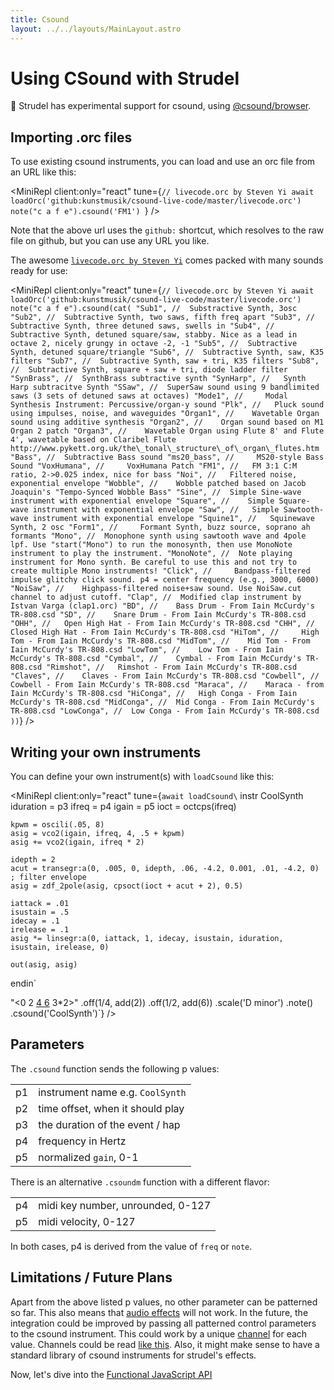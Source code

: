 ```yaml
---
title: Csound
layout: ../../layouts/MainLayout.astro
---
```



# Using CSound with Strudel

🧪 Strudel has experimental support for csound, using [@csound/browser](https://www.npmjs.com/package/@csound/browser).

## Importing .orc files

To use existing csound instruments, you can load and use an orc file from an URL like this:

<MiniRepl
  client:only="react"
  tune={`// livecode.orc by Steven Yi
await loadOrc('github:kunstmusik/csound-live-code/master/livecode.orc')
note("c a f e").csound('FM1')
`}
/>

Note that the above url uses the `github:` shortcut, which resolves to the raw file on github, but you can use any URL you like.

The awesome [`livecode.orc by Steven Yi`](https://github.com/kunstmusik/csound-live-code) comes packed with many sounds ready for use:

<MiniRepl
  client:only="react"
  tune={`// livecode.orc by Steven Yi
await loadOrc('github:kunstmusik/csound-live-code/master/livecode.orc')
note("c a f e").csound(cat(
"Sub1", // 	Substractive Synth, 3osc
"Sub2", // 	Subtractive Synth, two saws, fifth freq apart
"Sub3", // 	Subtractive Synth, three detuned saws, swells in
"Sub4", // 	Subtractive Synth, detuned square/saw, stabby. Nice as a lead in octave 2, nicely grungy in octave -2, -1
"Sub5", // 	Subtractive Synth, detuned square/triangle
"Sub6", // 	Subtractive Synth, saw, K35 filters
"Sub7", // 	Subtractive Synth, saw + tri, K35 filters
"Sub8", // 	Subtractive Synth, square + saw + tri, diode ladder filter
"SynBrass", // 	SynthBrass subtractive synth
"SynHarp", // 	Synth Harp subtracitve Synth
"SSaw", // 	SuperSaw sound using 9 bandlimited saws (3 sets of detuned saws at octaves)
"Mode1", // 	Modal Synthesis Instrument: Percussive/organ-y sound
"Plk", // 	Pluck sound using impulses, noise, and waveguides
"Organ1", // 	Wavetable Organ sound using additive synthesis
"Organ2", // 	Organ sound based on M1 Organ 2 patch
"Organ3", // 	Wavetable Organ using Flute 8' and Flute 4', wavetable based on Claribel Flute http://www.pykett.org.uk/the\_tonal\_structure\_of\_organ\_flutes.htm
"Bass", // 	Subtractive Bass sound
"ms20_bass", // 	MS20-style Bass Sound
"VoxHumana", // 	VoxHumana Patch
"FM1", // 	FM 3:1 C:M ratio, 2->0.025 index, nice for bass
"Noi", // 	Filtered noise, exponential envelope
"Wobble", // 	Wobble patched based on Jacob Joaquin's "Tempo-Synced Wobble Bass"
"Sine", // 	Simple Sine-wave instrument with exponential envelope
"Square", // 	Simple Square-wave instrument with exponential envelope
"Saw", // 	Simple Sawtooth-wave instrument with exponential envelope
"Squine1", // 	Squinewave Synth, 2 osc
"Form1", // 	Formant Synth, buzz source, soprano ah formants
"Mono", // 	Monophone synth using sawtooth wave and 4pole lpf. Use "start("Mono") to run the monosynth, then use MonoNote instrument to play the instrument.
"MonoNote", // 	Note playing instrument for Mono synth. Be careful to use this and not try to create multiple Mono instruments!
"Click", // 	Bandpass-filtered impulse glitchy click sound. p4 = center frequency (e.g., 3000, 6000)
"NoiSaw", // 	Highpass-filtered noise+saw sound. Use NoiSaw.cut channel to adjust cutoff.
"Clap", // 	Modified clap instrument by Istvan Varga (clap1.orc)
"BD", // 	Bass Drum - From Iain McCurdy's TR-808.csd
"SD", // 	Snare Drum - From Iain McCurdy's TR-808.csd
"OHH", // 	Open High Hat - From Iain McCurdy's TR-808.csd
"CHH", // 	Closed High Hat - From Iain McCurdy's TR-808.csd
"HiTom", // 	High Tom - From Iain McCurdy's TR-808.csd
"MidTom", // 	Mid Tom - From Iain McCurdy's TR-808.csd
"LowTom", // 	Low Tom - From Iain McCurdy's TR-808.csd
"Cymbal", // 	Cymbal - From Iain McCurdy's TR-808.csd
"Rimshot", // 	Rimshot - From Iain McCurdy's TR-808.csd
"Claves", // 	Claves - From Iain McCurdy's TR-808.csd
"Cowbell", // 	Cowbell - From Iain McCurdy's TR-808.csd
"Maraca", // 	Maraca - from Iain McCurdy's TR-808.csd
"HiConga", // 	High Conga - From Iain McCurdy's TR-808.csd
"MidConga", // 	Mid Conga - From Iain McCurdy's TR-808.csd
"LowConga", // 	Low Conga - From Iain McCurdy's TR-808.csd
))`}
/>

## Writing your own instruments

You can define your own instrument(s) with `loadCsound` like this:

<MiniRepl
  client:only="react"
tune={`await loadCsound\`
instr CoolSynth
    iduration = p3
    ifreq = p4
    igain = p5
    ioct = octcps(ifreq)

    kpwm = oscili(.05, 8)
    asig = vco2(igain, ifreq, 4, .5 + kpwm)
    asig += vco2(igain, ifreq * 2)

    idepth = 2
    acut = transegr:a(0, .005, 0, idepth, .06, -4.2, 0.001, .01, -4.2, 0) ; filter envelope
    asig = zdf_2pole(asig, cpsoct(ioct + acut + 2), 0.5)

    iattack = .01
    isustain = .5
    idecay = .1
    irelease = .1
    asig *= linsegr:a(0, iattack, 1, idecay, isustain, iduration, isustain, irelease, 0)

    out(asig, asig)

endin\`

"<0 2 [4 6](3,4,2) 3\*2>"
.off(1/4, add(2))
.off(1/2, add(6))
.scale('D minor')
.note()
.csound('CoolSynth')`}
/>

## Parameters

The `.csound` function sends the following p values:

|     |                                  |
| --- | -------------------------------- |
| p1  | instrument name e.g. `CoolSynth` |
| p2  | time offset, when it should play |
| p3  | the duration of the event / hap  |
| p4  | frequency in Hertz               |
| p5  | normalized `gain`, 0-1           |

There is an alternative `.csoundm` function with a different flavor:

|     |                                   |
| --- | --------------------------------- |
| p4  | midi key number, unrounded, 0-127 |
| p5  | midi velocity, 0-127              |

In both cases, p4 is derived from the value of `freq` or `note`.

## Limitations / Future Plans

Apart from the above listed p values, no other parameter can be patterned so far.
This also means that [audio effects](./learn/effects) will not work.
In the future, the integration could be improved by passing all patterned control parameters to the csound instrument.
This could work by a unique [channel](https://kunstmusik.github.io/icsc2022-csound-web/tutorial2-interacting-with-csound/#step-4---writing-continuous-data-channels)
for each value. Channels could be read [like this](https://github.com/csound/csound/blob/master/Android/CsoundForAndroid/CsoundAndroidExamples/src/main/res/raw/multitouch_xy.csd).
Also, it might make sense to have a standard library of csound instruments for strudel's effects.
  
Now, let's dive into the [Functional JavaScript API](/functions/intro)

